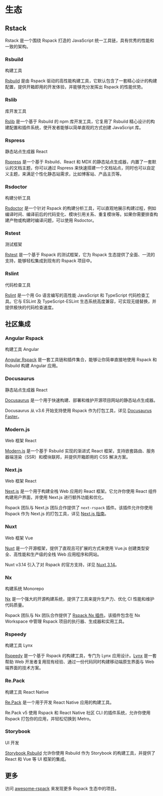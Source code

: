 
# 生态

## Rstack

Rstack 是一个围绕 Rspack 打造的 JavaScript 统一工具链，具有优秀的性能和一致的架构。

### Rsbuild

<Tag color="geekblue">构建工具</Tag>

[Rsbuild](https://github.com/web-infra-dev/rsbuild) 是由 Rspack 驱动的高性能构建工具，它默认包含了一套精心设计的构建配置，提供开箱即用的开发体验，并能够充分发挥出 Rspack 的性能优势。

### Rslib

<Tag color="geekblue">库开发工具</Tag>

[Rslib](https://github.com/web-infra-dev/rslib) 是一个基于 Rsbuild 的 npm 库开发工具，它复用了 Rsbuild 精心设计的构建配置和插件系统，使开发者能够以简单直观的方式创建 JavaScript 库。

### Rspress

<Tag color="geekblue">静态站点生成器</Tag> <Tag color="purple">React</Tag>

[Rspress](https://github.com/web-infra-dev/rspress) 是一个基于 Rsbuild、React 和 MDX 的静态站点生成器，内置了一套默认的文档主题，你可以通过 Rspress 来快速搭建一个文档站点，同时也可以自定义主题，来满足个性化静态站需求，比如博客站、产品主页等。

### Rsdoctor

<Tag color="geekblue">构建分析工具</Tag>

[Rsdoctor](https://github.com/web-infra-dev/rsdoctor) 是一个针对 Rspack 的构建分析工具，可以直观地展示构建过程，例如编译时间、编译前后的代码变化、模块引用关系、重复模块等。如果你需要排查构建产物或构建时编译问题，可以使用 Rsdoctor。

### Rstest

<Tag color="geekblue">测试框架</Tag>

[Rstest](https://github.com/web-infra-dev/rstest) 是一个基于 Rspack 的测试框架，它为 Rspack 生态提供了全面、一流的支持，能够轻松集成到现有的 Rspack 项目中。

### Rslint

<Tag color="geekblue">代码检查工具</Tag>

[Rslint](https://github.com/web-infra-dev/rslint) 是一个用 Go 语言编写的高性能 JavaScript 和 TypeScript 代码检查工具。它与 ESLint 及 TypeScript-ESLint 生态系统高度兼容，可实现无缝替换，并提供极快的代码检查速度。

## 社区集成

### Angular Rspack

<Tag color="geekblue">构建工具</Tag> <Tag color="purple">Angular</Tag>

[Angular Rspack](https://github.com/nrwl/angular-rspack) 是一套工具链和插件集合，能够让你简单直接地使用 Rspack 和 Rsbuild 构建 Angular 应用。

### Docusaurus

<Tag color="geekblue">静态站点生成器</Tag> <Tag color="purple">React</Tag>

[Docusaurus](https://docusaurus.io/) 是一个用于快速构建、部署和维护开源项目网站的静态站点生成器。

Docusaurus 从 v3.6 开始支持使用 Rspack 作为打包工具，详见 [Docusaurus Faster](https://docusaurus.io/blog/releases/3.6#docusaurus-faster)。

### Modern.js

<Tag color="geekblue">Web 框架</Tag> <Tag color="purple">React</Tag>

[Modern.js](https://modernjs.dev/) 是一个基于 Rsbuild 实现的渐进式 React 框架，支持嵌套路由、服务器端渲染（SSR）和模块联邦，并提供开箱即用的 CSS 解决方案。

### Next.js

<Tag color="geekblue">Web 框架</Tag> <Tag color="purple">React</Tag>

[Next.js](https://nextjs.org/) 是一个用于构建全栈 Web 应用的 React 框架。它允许你使用 React 组件构建用户界面，并使用 Next.js 进行额外功能和优化。

Rspack 团队与 Next.js 团队合作提供了 `next-rspack` 插件。该插件允许你使用 Rspack 作为 Next.js 的打包工具，详见 [Next.js 指南](/guide/tech/next)。

### Nuxt

<Tag color="geekblue">Web 框架</Tag> <Tag color="purple">Vue</Tag>

[Nuxt](https://nuxt.com/) 是一个开源框架，提供了直观且可扩展的方式来使用 Vue.js 创建类型安全、高性能和生产级的全栈 Web 应用程序和网站。

Nuxt v3.14 引入了对 Rspack 的官方支持，详见 [Nuxt 3.14](https://nuxt.com/blog/v3-14)。

### Nx

<Tag color="geekblue">构建系统</Tag> <Tag color="purple">Monorepo</Tag>

[Nx](https://nx.dev/) 是一个强大的开源构建系统，提供了工具来提升生产力、优化 CI 性能和维护代码质量。

Rspack 团队与 Nx 团队合作提供了 [Rspack Nx 插件](https://nx.dev/nx-api/rspack)。该插件包含在 Nx Workspace 中管理 Rspack 项目的执行器、生成器和实用工具。

### Rspeedy

<Tag color="geekblue">构建工具</Tag> <Tag color="purple">Lynx</Tag>

[Rspeedy](https://lynxjs.org/rspeedy/) 是一个基于 Rspack 的构建工具，专门为 Lynx 应用设计。[Lynx](https://lynxjs.org/) 是一套帮助 Web 开发者复用现有经验、通过一份代码同时构建移动端原生界面与 Web 端界面的技术方案。

### Re.Pack

<Tag color="geekblue">构建工具</Tag> <Tag color="purple">React Native</Tag>

[Re.Pack](https://github.com/callstack/repack) 是一个用于开发 React Native 应用的构建工具。

Re.Pack v5 使用 Rspack 和 React Native 社区 CLI 的插件系统，允许你使用 Rspack 打包你的应用，并轻松切换到 Metro。

### Storybook

<Tag color="geekblue">UI 开发</Tag>

[Storybook Rsbuild](https://storybook.rsbuild.dev/) 允许你使用 Rsbuild 作为 Storybook 的构建工具，并提供了 React 和 Vue 等 UI 框架的集成。

## 更多

访问 [awesome-rspack](https://github.com/web-infra-dev/awesome-rspack) 来发现更多 Rspack 生态中的项目。

